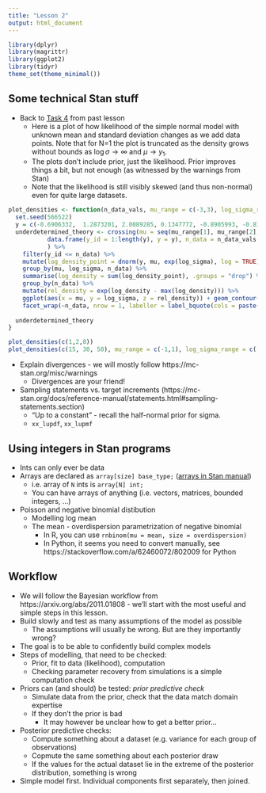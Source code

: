 ```yaml
---
title: "Lesson 2"
output: html_document
---
```


```r
library(dplyr)
library(magrittr)
library(ggplot2)
library(tidyr)
theme_set(theme_minimal())
```



## Some technical Stan stuff


- Back to [Task 4](https://martinmodrak.github.io/modelling-in-stan-2024/lesson1-tasks.html#task-4-our-first-convergence-problems) from past lesson
  - Here is a plot of how likelihood of the simple normal model with unknown mean and standard deviation changes as we add data points. Note that for N=1 the plot is truncated as the density grows without bounds as $\log \sigma \to \infty$ and $\mu \to y_1$.
  - The plots don't include prior, just the likelihood. Prior improves things a bit, but not enough (as witnessed by the warnings from Stan)
  - Note that the likelihood is still visibly skewed (and thus non-normal) even for quite large datasets.

```r
plot_densities <- function(n_data_vals, mu_range = c(-3,3), log_sigma_range = c(-2,2)) {
  set.seed(566522)
  y = c(-0.6906332,  1.2873201, 2.0089285, 0.1347772, -0.8905993, -0.8171846, rnorm(max(1, max(n_data_vals))))
  underdetermined_theory <- crossing(mu = seq(mu_range[1], mu_range[2], length.out = 200), log_sigma = seq(log_sigma_range[1], log_sigma_range[2], length.out = 200),
           data.frame(y_id = 1:length(y), y = y), n_data = n_data_vals
           ) %>%
    filter(y_id <= n_data) %>%
    mutate(log_density_point = dnorm(y, mu, exp(log_sigma), log = TRUE)) %>%
    group_by(mu, log_sigma, n_data) %>%
    summarise(log_density = sum(log_density_point), .groups = "drop") %>%
    group_by(n_data) %>%
    mutate(rel_density = exp(log_density - max(log_density))) %>%
    ggplot(aes(x = mu, y = log_sigma, z = rel_density)) + geom_contour() + #geom_raster() + 
    facet_wrap(~n_data, nrow = 1, labeller = label_bquote(cols = paste(N, " = ", .(n_data)) )) + scale_y_continuous("log(sigma)")
  
  underdetermined_theory
}

plot_densities(c(1,2,8))
plot_densities(c(15, 30, 50), mu_range = c(-1,1), log_sigma_range = c(-0.5,1))
```
  
- Explain divergences - we will mostly follow https://mc-stan.org/misc/warnings
  - Divergences are your friend!
- Sampling statements vs. target increments (https://mc-stan.org/docs/reference-manual/statements.html#sampling-statements.section)
  - "Up to a constant" - recall the half-normal prior for sigma.
  - `xx_lupdf`, `xx_lupmf` 

## Using integers in Stan programs

- Ints can only ever be data
- Arrays are declared as `array[size] base_type;` ([arrays in Stan manual](https://mc-stan.org/docs/reference-manual/types.html#array-data-types.section))
  - i.e. array of `N` ints is  `array[N] int;`
  - You can have arrays of anything (i.e. vectors, matrices, bounded integers, ...)
- Poisson and negative binomial distibution
  - Modelling log mean
  - The mean - overdispersion parametrization of negative binomial
    - In R, you can use `rnbinom(mu = mean, size = overdispersion)`
    - In Python, it seems you need to convert manually, see https://stackoverflow.com/a/62460072/802009 for Python

## Workflow

- We will follow the Bayesian workflow from https://arxiv.org/abs/2011.01808 - we'll start with the most useful and simple steps in this lesson.
- Build slowly and test as many assumptions of the model as possible
  - The assumptions will usually be wrong. But are they importantly wrong?
- The goal is to be able to confidently build complex models
- Steps of modelling, that need to be checked:
  - Prior, fit to data (likelihood), computation
  - Checking parameter recovery from simulations is a simple computation check
- Priors can (and should) be tested: _prior predictive check_
  - Simulate data from the prior, check that the data match domain expertise
  - If they don't the prior is bad
    - It may however be unclear how to get a better prior...
- Posterior predictive checks:
  - Compute something about a dataset (e.g. variance for each group of observations)
  - Copmute the same something about each posterior draw
  - If the values for the actual dataset lie in the extreme of the posterior distribution, something is wrong
- Simple model first. Individual components first separately, then joined.
